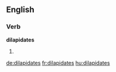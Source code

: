 ==English==

===Verb===
'''dilapidates'''

# {{third-person singular of|dilapidate}}

[[de:dilapidates]]
[[fr:dilapidates]]
[[hu:dilapidates]]